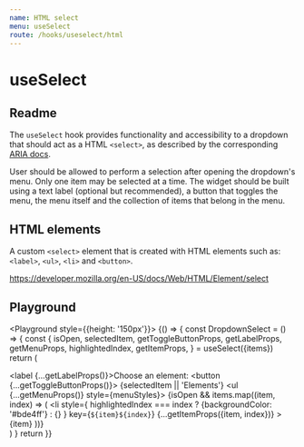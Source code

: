 ```yaml
---
name: HTML select
menu: useSelect
route: /hooks/useselect/html
---
```



# useSelect

## Readme

The `useSelect` hook provides functionality and accessibility to a dropdown that should act as a HTML `<select>`, as described
by the corresponding [ARIA docs](https://www.w3.org/TR/wai-aria-practices/examples/listbox/listbox-collapsible.html).

User should be allowed to perform a selection after opening the dropdown's menu. Only one item may be selected at a time.
The widget should be built using a text label (optional but recommended), a button that toggles the menu, the menu itself
and the collection of items that belong in the menu.

## HTML elements

A custom `<select>` element that is created with HTML elements such as: `<label>`, `<ul>`, `<li>` and `<button>`.

https://developer.mozilla.org/en-US/docs/Web/HTML/Element/select

## Playground

<Playground style={{height: '150px'}}>
  {() => {
    const DropdownSelect = () => {
      const {
        isOpen,
        selectedItem,
        getToggleButtonProps,
        getLabelProps,
        getMenuProps,
        highlightedIndex,
        getItemProps,
      } = useSelect({items})
      return (
        <div>
          <label {...getLabelProps()}>Choose an element:</label>
          <button {...getToggleButtonProps()}>
            {selectedItem || 'Elements'}
          </button>
          <ul {...getMenuProps()} style={menuStyles}>
            {isOpen &&
              items.map((item, index) => (
                <li
                  style={
                    highlightedIndex === index
                      ? {backgroundColor: '#bde4ff'}
                      : {}
                  }
                  key={`${item}${index}`}
                  {...getItemProps({item, index})}
                >
                  {item}
                </li>
              ))}
          </ul>
        </div>
      )
    }
    return <DropdownSelect />
  }}
</Playground>
